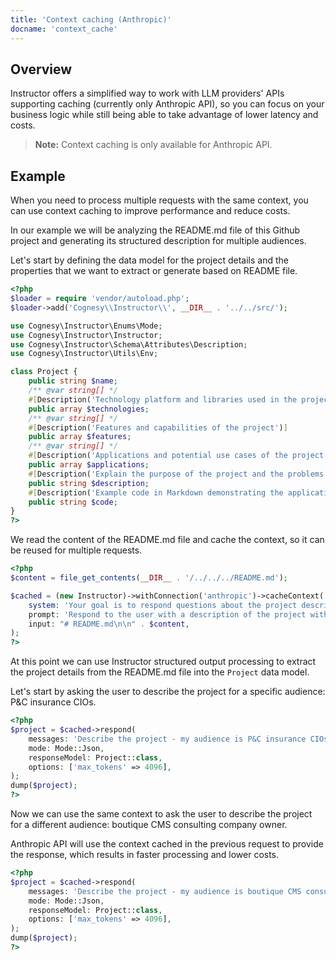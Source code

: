 ---
title: 'Context caching (Anthropic)'
docname: 'context_cache'
---

## Overview

Instructor offers a simplified way to work with LLM providers' APIs supporting caching
(currently only Anthropic API), so you can focus on your business logic while still being
able to take advantage of lower latency and costs.

> **Note:** Context caching is only available for Anthropic API.

## Example

When you need to process multiple requests with the same context, you can use context
caching to improve performance and reduce costs.

In our example we will be analyzing the README.md file of this Github project and
generating its structured description for multiple audiences.

Let's start by defining the data model for the project details and the properties
that we want to extract or generate based on README file.

```php
<?php
$loader = require 'vendor/autoload.php';
$loader->add('Cognesy\\Instructor\\', __DIR__ . '../../src/');

use Cognesy\Instructor\Enums\Mode;
use Cognesy\Instructor\Instructor;
use Cognesy\Instructor\Schema\Attributes\Description;
use Cognesy\Instructor\Utils\Env;

class Project {
    public string $name;
    /** @var string[] */
    #[Description('Technology platform and libraries used in the project')]
    public array $technologies;
    /** @var string[] */
    #[Description('Features and capabilities of the project')]
    public array $features;
    /** @var string[] */
    #[Description('Applications and potential use cases of the project')]
    public array $applications;
    #[Description('Explain the purpose of the project and the problems it solves')]
    public string $description;
    #[Description('Example code in Markdown demonstrating the application of the library')]
    public string $code;
}
?>
```

We read the content of the README.md file and cache the context, so it can be reused for
multiple requests.

```php
<?php
$content = file_get_contents(__DIR__ . '/../../../README.md');

$cached = (new Instructor)->withConnection('anthropic')->cacheContext(
    system: 'Your goal is to respond questions about the project described in the README.md file',
    prompt: 'Respond to the user with a description of the project with JSON using schema:\n<|json_schema|>',
    input: "# README.md\n\n" . $content,
);
?>
```
At this point we can use Instructor structured output processing to extract the project
details from the README.md file into the `Project` data model.

Let's start by asking the user to describe the project for a specific audience: P&C insurance CIOs.

```php
<?php
$project = $cached->respond(
    messages: 'Describe the project - my audience is P&C insurance CIOs',
    mode: Mode::Json,
    responseModel: Project::class,
    options: ['max_tokens' => 4096],
);
dump($project);
?>
```
Now we can use the same context to ask the user to describe the project for a different
audience: boutique CMS consulting company owner.

Anthropic API will use the context cached in the previous request to provide the response,
which results in faster processing and lower costs.

```php
<?php
$project = $cached->respond(
    messages: 'Describe the project - my audience is boutique CMS consulting company owner',
    mode: Mode::Json,
    responseModel: Project::class,
    options: ['max_tokens' => 4096],
);
dump($project);
?>
```
